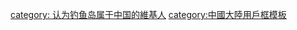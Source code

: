 {{Userbox
|border-c=red
|border-s=1
|id-c=#ffffff
|info-c=red
|info-s=9
|id=[[File:Senkaku-uotsuri.jpg|60px]]
|info=这个用户认为'''[[钓鱼岛]]属于中国'''。
}}

<includeonly>[[category: 认为钓鱼岛属于中国的維基人]]</includeonly>
<noinclude>[[category:中國大陸用戶框模板]]</noinclude>